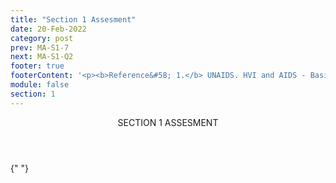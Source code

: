 ```yaml
---
title: "Section 1 Assesment"
date: 20-Feb-2022
category: post
prev: MA-S1-7
next: MA-S1-Q2
footer: true
footerContent: '<p><b>Reference&#58; 1.</b> UNAIDS. HVI and AIDS - Basic Facts. Accessed May 19, 2022.<a href="https://www.unaids.org/en/frequently-asked-questions-about-hiv-and-aids#:~:text=HIV%20is%20a%20retrovirus%20that,immune%20system%2C%20leading%20to%20immunodeficiency"> https://www.unaids.org/en/frequently-asked-questions-about-hiv-and-aids#:~:text=HIV%20is%20a%20retrovirus%20that,immune%20system%2C%20leading%20to%20immunodeficiency</a></p>'
module: false
section: 1
---
```


<Header>
  SECTION 1<span className="text-red"> ASSESMENT</span>
</Header>

{" "}

<Quiz
  title="What kinds of cells does HIV infect?"
  options="Red blood cells
  Platelets
  White blood cells"
  answer="2"
  response="HIV infects helper T cells, which are a kind of white blood cell in the immune system<sup>1</sup>."
/>
